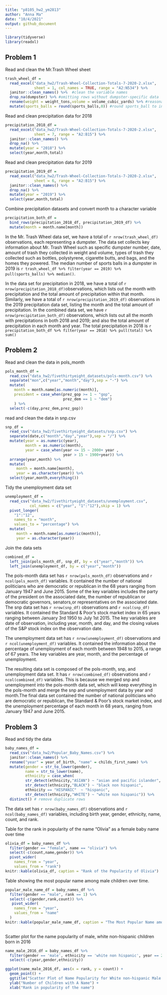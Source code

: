 ```yaml
---
title: "p8105_hw2_ym2813"
author: "Anna Ma"
date: "10/4/2021"
output: github_document
---
```


```r
library(tidyverse)
library(readxl)
```

## Problem 1

Read and clean the Mr.Trash Wheel sheet

```r
trash_wheel_df = 
  read_excel("data_hw2/Trash-Wheel-Collection-Totals-7-2020-2.xlsx", 
             sheet = 1, col_names = TRUE, range = "A2:N534") %>% 
  janitor::clean_names() %>%  #clean the variable names
  drop_na(dumpster) %>% #omitting rows without dumpster-specific data
  rename(weight = weight_tons,volume = volume_cubic_yards) %>% #reasonable variable name 
  mutate(sports_balls = round(sports_balls,0)) #round sports_ball to integer
```

Read and clean precipitation data for 2018 

```r
precipitation_2018_df = 
  read_excel("data_hw2/Trash-Wheel-Collection-Totals-7-2020-2.xlsx", 
             sheet = 7, range = "A2:B15") %>% 
  janitor::clean_names() %>% 
  drop_na() %>% 
  mutate(year = "2018") %>% 
  select(year,month,total)
```

Read and clean precipitation data for 2019

```r
precipitation_2019_df = 
  read_excel("data_hw2/Trash-Wheel-Collection-Totals-7-2020-2.xlsx", 
             sheet = 6, range = "A2:B15") %>% 
  janitor::clean_names() %>% 
  drop_na() %>% 
  mutate(year = "2019") %>% 
  select(year,month,total)
```

Combine precipitation datasets and convert month to a character variable

```r
precipitation_both_df = 
  bind_rows(precipitation_2018_df, precipitation_2019_df) %>% 
  mutate(month = month.name[month])
```

In the Mr. Trash Wheel data set, we have a total of `r nrow(trash_wheel_df)` observations, each representing a dumpster. The data set collects key information about Mr. Trash Wheel such as specific dumpster number, date, amount of trash they collected in weight and volume, types of trash they collected such as bottles, polystyrene, cigarette butts, and bags, and the homes they powered. The median number of sports balls in a dumpster in 2019 is `r trash_wheel_df %>% filter(year == 2019) %>% pull(sports_balls) %>% median()`. 

In the data set for precipitation in 2018, we have a total of `r nrow(precipitation_2018_df)`observations, which lists out the month with precipitation and the total amount of precipitation within that month. 
Similarly, we have a total of `r nrow(precipitation_2019_df)` observations in the 2019 precipitation data set, listing the month and the total amount of  precipitation. In the combined data set, we have `r nrow(precipitation_both_df)` observations, which lists out all the month with precipitations in both 2018 and 2019; and also the total amount of precipitation in each month and year. The total precipitation in 2018 is `r precipitation_both_df %>% filter(year == 2018) %>% pull(total) %>% sum()`

## Problem 2

Read and clean the data in pols_month

```r
pols_month_df = 
  read_csv("data_hw2/fivethirtyeight_datasets/pols-month.csv") %>% 
  separate("mon",c("year","month","day"),sep = "-") %>% 
  mutate(
    month = month.name[as.numeric(month)],
    president = case_when(prez_gop >= 1 ~ "gop",
                          prez_dem == 1 ~ "dem")
    ) %>% 
  select(-c(day,prez_dem,prez_gop))
```

read and clean the data in snp.csv

```r
snp_df = 
  read_csv("data_hw2/fivethirtyeight_datasets/snp.csv") %>%
  separate(date,c("month","day","year"),sep = "/") %>% 
  mutate(year = as.numeric(year),
         month = as.numeric(month),
         year = case_when(year <= 15 ~ 2000+ year ,
                          year > 15 ~ 1900+year)) %>% 
  arrange(year,month) %>% 
  mutate(
     month = month.name[month],
     year = as.character(year)) %>% 
  select(year,month,everything()) 
```

Tidy the unemployment data set

```r
unemployment_df = 
  read_csv("data_hw2/fivethirtyeight_datasets/unemployment.csv",
           col_names = c("year", "1":"12"),skip = 1) %>%
  pivot_longer(
    "1":"12",
    names_to = "month",
    values_to = "percentage") %>% 
  mutate(
     month = month.name[as.numeric(month)],
     year = as.character(year))
```

Join the data sets

```r
combined_df = 
  left_join(pols_month_df, snp_df, by = c("year","month")) %>% 
  left_join(unemployment_df, by = c("year","month"))
```

The pols-month data set has `r nrow(pols_month_df)` observations and `r ncol(pols_month_df)` variables. It contained the number of national politicians who are democratic or republican in the 68 years ranging from January 1947 and June 2015. Some of the key variables includes the party of the president on the associated date, the number of republican or democratic governors, senators,or representatives on the associated date.  
The snp data set has `r nrow(snp_df)` observations and `r ncol(snp_df)` variables. It contained the Standard & Poor's stock market index in 65 years ranging between January 3rd 1950 to July 1st 2015. The key variables are date of observation, including year, month, and day, and the closing values of the S&P stock index on the observation date. 

The unemployment data set has `r nrow(unemployment_df)` observations and `r ncol(unemployment_df)` variables. It contained the information about the percentage of unemployment of each month between 1948 to 2015, a range of 67 years. The key variables are year, month, and the percentage of unemployment. 

The resulting data set is composed of the pols-month, snp, and unemployment data set. It has `r nrow(combined_df)` observations and `r ncol(combined_df)` variables. This is because we merged snp and unemployment into the pols-month data set, which will keep everything in the pols-month and merge the snp and unemployment data by year and month.The final data set contained the number of national politicians who are democratic or republican, the Standard & Poor's stock market index, and the unemployment percentage of each month in 68 years, ranging from January 1947 and June 2015.

## Problem 3

Read and tidy the data

```r
baby_names_df = 
  read_csv("data_hw2/Popular_Baby_Names.csv") %>% 
  janitor::clean_names() %>% 
  rename("year" = year_of_birth, "name" = childs_first_name) %>%
  mutate(gender = str_to_lower(gender),
         name = str_to_lower(name),
         ethnicity = case_when(
         str_detect(ethnicity,"ASIAN") ~ "asian and pacific islander",
         str_detect(ethnicity,"BLACK") ~ "black non hispanic",
         ethnicity == "HISPANIC"  ~ "hispanic",
         str_detect(ethnicity,"WHITE") ~ "white non hispanic")) %>%
  distinct() # remove duplicate rows
```

The data set has `r nrow(baby_names_df)` observations and `r ncol(baby_names_df)` variables, including birth year, gender, ethnicity, name, count, and rank. 

Table for the rank in popularity of the name “Olivia” as a female baby name over time

```r
olivia_df = baby_names_df %>% 
  filter(gender == "female", name == "olivia") %>% 
  select(-c(count,name,gender)) %>% 
  pivot_wider(
    names_from = "year",
    values_from = "rank")
knitr::kable(olivia_df, caption = "Rank of the Popularity of Olivia") 
```

Table showing the most popular name among male children over time.

```r
popular_male_name_df = baby_names_df %>% 
  filter(gender == "male", rank == 1) %>%
  select(-c(gender,rank,count)) %>% 
   pivot_wider(
    names_from = "year",
    values_from = "name"
  )
knitr::kable(popular_male_name_df, caption = "The Most Popular Name among Male Children Over Time") 
  
```

Scatter plot for the name popularity of male, white non-hispanic children born in 2016

```r
name_male_2016_df = baby_names_df %>% 
  filter(gender == 'male', ethnicity == 'white non hispanic', year == 2016) %>% 
  select(-c(year,gender,ethnicity))

ggplot(name_male_2016_df, aes(x = rank, y = count)) +
  geom_point() +
  ggtitle("Scatter Plot of Name Popularity for White non-hispanic Male Children Born in 2016") +
  ylab("Number of Children with A Name") + 
  xlab("Rank in popularity of the name")
```
